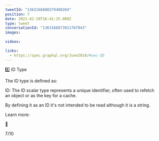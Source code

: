 ```yaml
---
tweetId: "1363166880379400204"
position: 7
date: 2021-02-20T16:41:25.000Z
type: tweet
conversationId: "1363166873911767043"
images:
  
videos:
  
links:
  - https://spec.graphql.org/June2018/#sec-ID
---
```

5️⃣ ID Type

The ID type is defined as:

ID: The ID scalar type represents a unique identifier, often used to refetch an object or as the key for a cache.

By defining it as an ID it's not intended to be read although it is a string.

Learn more:

🔗 

7/10
